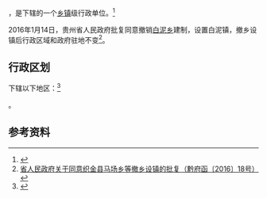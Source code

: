 {{中国乡级行政区|52/05/24/217/000}}

'''{{PAGENAMEBASE}}'''，是{{PRC admin/fullname|52/05/24/217/000|3}}下辖的一个[[乡镇|乡镇]]级行政单位。<ref>{{PRC admin/ref sgc|{{PRC admin/parent|52/05/24/217/000}}}}</ref>

2016年1月14日，贵州省人民政府批复同意撤销[[白泥乡_(织金县)|白泥乡]]建制，设置白泥镇，撤乡设镇后行政区域和政府驻地不变<ref>[http://www.gzgov.gov.cn/xxgk/newsgk/201601/t20160122_368857.html 省人民政府关于同意织金县马场乡等撤乡设镇的批复（黔府函〔2016〕18号）] {{webarchive|url=https://web.archive.org/web/20170905050422/http://www.gzgov.gov.cn/xxgk/newsgk/201601/t20160122_368857.html |date=2017-09-05 }}</ref>。

== 行政区划 ==

{{PAGENAMEBASE}}下辖以下地区：<ref>{{PRC admin/ref sgc|52/05/24/217/000}}</ref>

{{PRC admin/children|52/05/24/217/000}}。

== 参考资料 ==

{{reflist}}

{{行政区划小作品}}
{{PRC admin/navcat|52/05/24/217/000}}